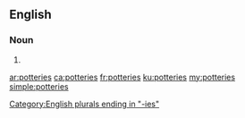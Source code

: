 {{also|Potteries}}
==English==

===Noun===
{{head|en|noun plural form}}

# {{plural of|pottery|lang=en}}

[[Category:English plurals ending in "-ies"]]

[[ar:potteries]]
[[ca:potteries]]
[[fr:potteries]]
[[ku:potteries]]
[[my:potteries]]
[[simple:potteries]]